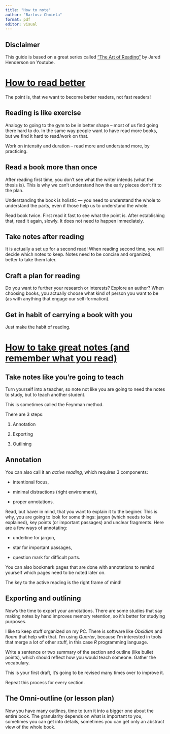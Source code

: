 ```yaml
---
title: "How to note"
author: "Bartosz Chmiela"
format: pdf
editor: visual
---
```


## Disclaimer

This guide is based on a great series called ["The Art of Reading"](https://www.youtube.com/playlist?list=PLG90WrvLcO6sJTNCHS1V9E-3vFnWGJ8g5) by Jared Henderson on Youtube.

# [How to read better](https://youtu.be/A5ucvNAENjU?si=ETqivXUC5fL6_CXo)

The point is, that we want to become better readers, not fast readers!

## Reading is like exercise

Analogy to going to the gym to be in better shape – most of us find going there hard to do. In the same way people want to have read more books, but we find it hard to read/work on that.

Work on intensity and duration – read more and understand more, by practicing.

## Read a book more than once

After reading first time, you don't see what the writer intends (what the thesis is). This is why we can't understand how the early pieces don't fit to the plan.

Understanding the book is holistic — you need to understand the whole to understand the parts, even if those help us to understand the whole.

Read book twice. First read it fast to see what the point is. After establishing that, read it again, slowly. It does not need to happen immediately.

## Take notes after reading

It is actually a set up for a second read! When reading second time, you will decide which notes to keep. Notes need to be concise and organized, better to take them later.

## Craft a plan for reading

Do you want to further your research or interests? Explore an author? When choosing books, you actually choose what kind of person you want to be (as with anything that engage our self-formation).

## Get in habit of carrying a book with you

Just make the habit of reading.

# [How to take great notes (and remember what you read)](https://youtu.be/LcYcj7oFglQ?si=_r-cto5HUUdkKy4V)

## Take notes like you're going to teach

Turn yourself into a teacher, so note not like you are going to need the notes to study, but to teach another student.

This is sometimes called the Feynman method.

There are 3 steps:

1.  Annotation

2.  Exporting

3.  Outlining

## Annotation

You can also call it an *active reading*, which requires 3 components:

-   intentional focus,

-   minimal distractions (right environment),

-   proper annotations.

Read, but haver in mind, that you want to explain it to the beginer. This is why, you are going to look for some things: jargon (which needs to be explained), key points (or important passages) and unclear fragments. Here are a few ways of annotating:

-   underline for jargon,

-   star for important passages,

-   question mark for difficult parts.

You can also bookmark pages that are done with annotations to remind yourself which pages need to be noted later on.

The key to the active reading is the right frame of mind!

## Exporting and outlining

Now's the time to export your annotations. There are some studies that say making notes by hand improves memory retention, so it's better for studying purposes.

I like to keep stuff organized on my PC. There is software like *Obsidian* and *Roam* that help with that. I'm using *Quarter*, because I'm interested in tools that merge a lot of other stuff, in this case *R* programming language.

Write a sentence or two summary of the section and outline (like bullet points), which should reflect how you would teach someone. Gather the vocabulary.

This is your first draft, it's going to be revised many times over to improve it.

Repeat this process for every section.

## The Omni-outline (or lesson plan)

Now you have many outlines, time to turn it into a bigger one about the entire book. The granularity depends on what is important to you, sometimes you can get into details, sometimes you can get only an abstract view of the whole book.
